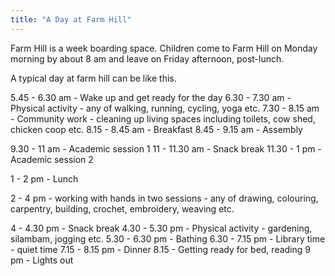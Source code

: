 ```yaml
---
title: "A Day at Farm Hill"
---
```


Farm Hill is a week boarding space. Children come to Farm Hill on Monday morning by about 8 am and leave on Friday afternoon, post-lunch. 

A typical day at farm hill can be like this. 

5.45 - 6.30 am - Wake up and get ready for the day
6.30 - 7.30 am - Physical activity - any of walking, running, cycling, yoga etc.
7.30 - 8.15 am - Community work - cleaning up living spaces including toilets, cow shed, chicken coop etc. 
8.15 - 8.45 am - Breakfast
8.45 - 9.15 am - Assembly

9.30 - 11 am - Academic session 1
11 - 11.30 am - Snack break
11.30 - 1 pm - Academic session 2

1 - 2 pm - Lunch

2 - 4 pm - working with hands in two sessions - any of drawing, colouring, carpentry, building, crochet, embroidery, weaving etc.

4 - 4.30 pm - Snack break
4.30 - 5.30 pm - Physical activity - gardening, silambam, jogging etc. 
5.30 - 6.30 pm - Bathing 
6.30 - 7.15 pm - Library time - quiet time 
7.15 - 8.15 pm - Dinner
8.15 - Getting ready for bed, reading
9 pm - Lights out

